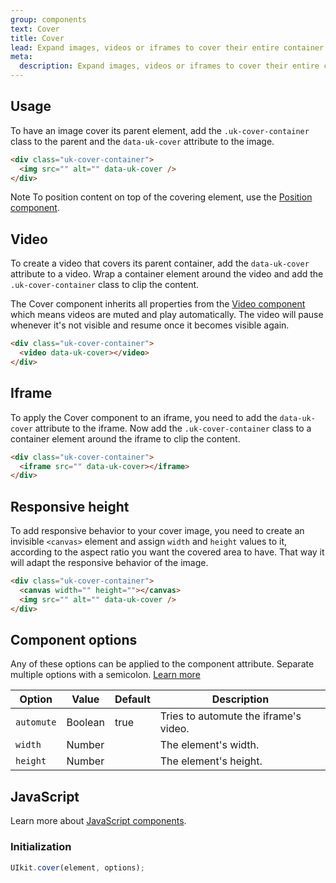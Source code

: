 ```yaml
---
group: components
text: Cover
title: Cover
lead: Expand images, videos or iframes to cover their entire container and place your own content on top.
meta:
  description: Expand images, videos or iframes to cover their entire container and place your own content on top.
---
```



## Usage

To have an image cover its parent element, add the `.uk-cover-container` class to the parent and the `data-uk-cover` attribute to the image.

```html
<div class="uk-cover-container">
  <img src="" alt="" data-uk-cover />
</div>
```

<span class="uk-label uk-label-primary">Note</span> To position content on top
of the covering element, use the [Position component](/docs/2.0/position).

<Snippet component="cover.basic" />

## Video

To create a video that covers its parent container, add the `data-uk-cover` attribute to a video. Wrap a container element around the video and add the `.uk-cover-container` class to clip the content.

The Cover component inherits all properties from the [Video component](/docs/2.0/video) which means videos are muted and play automatically. The video will pause whenever it's not visible and resume once it becomes visible again.

```html
<div class="uk-cover-container">
  <video data-uk-cover></video>
</div>
```

<Snippet component="cover.video" />

## Iframe

To apply the Cover component to an iframe, you need to add the `data-uk-cover` attribute to the iframe. Now add the `.uk-cover-container` class to a container element around the iframe to clip the content.

```html
<div class="uk-cover-container">
  <iframe src="" data-uk-cover></iframe>
</div>
```

<Snippet component="cover.iframe" />

## Responsive height

To add responsive behavior to your cover image, you need to create an invisible `<canvas>` element and assign `width` and `height` values to it, according to the aspect ratio you want the covered area to have. That way it will adapt the responsive behavior of the image.

```html
<div class="uk-cover-container">
  <canvas width="" height=""></canvas>
  <img src="" alt="" data-uk-cover />
</div>
```

<Snippet component="cover.responsive_height" />

## Component options

Any of these options can be applied to the component attribute. Separate multiple options with a semicolon. [Learn more](/docs/2.0/javascript#component-configuration)

| Option     | Value   | Default | Description                           |
| ---------- | ------- | ------- | ------------------------------------- |
| `automute` | Boolean | true    | Tries to automute the iframe's video. |
| `width`    | Number  |         | The element's width.                  |
| `height`   | Number  |         | The element's height.                 |

## JavaScript

Learn more about [JavaScript components](/docs/2.0/javascript).

### Initialization

```javascript
UIkit.cover(element, options);
```
